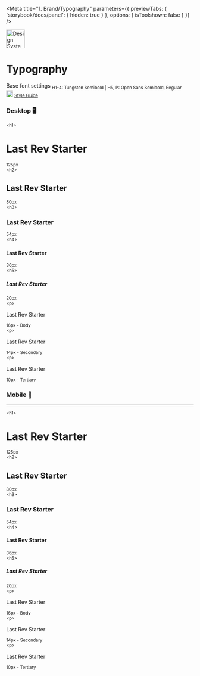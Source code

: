 
<Meta
  title="1. Brand/Typography"
  parameters={{
    previewTabs: {
      'storybook/docs/panel': { hidden: true }
    },
    options: { isToolshown: false }
  }}
/>

<div class="d-flex align-items-center mb-5">
  <div class="col-1 p-0">
    <img
      src="https://user-images.githubusercontent.com/263385/101991672-48355c80-3c7c-11eb-82d9-95fa12438f64.png"
      alt="Design System"
      height="50"
    />
  </div>
  <div class="col-9 p-0 pl-1">
    <h1 class="headline">Typography</h1>
    Base font settings <sub>H1-4: Tungsten Semibold | H5, P: Open Sans Semibold, Regular</sub>
  </div>
  <div class="col-2 p-0 ml-auto text-right">
    <img
      src="https://images.ctfassets.net/hhv516v5f7sj/2VEHzcH5Q8ikc5LqUeiTZ4/c3aaa846cf505e41200b77e1dd77e06a/adobe-xd-logo.png?h=40&fm=webp"
      width="18"
      height="18"
      alt="Adobe XD"
    />
    <small>
      <a
        href="https://xd.adobe.com/view/2b6bb671-fd8f-46ab-94b4-eabaea846660-7e38/"
        class="charcoal"
        target="_blank"
        rel="noopener noreferrer">
        Style Guide
      </a>
    </small>
  </div>
</div>

<h3 class="tt pt-4 font-weight-bold">Desktop 🖥️</h3>

<div class="desktop mb-5">
  <div class="row align-items-center mb-4">
    <div class="col-1 p-0">
      <small class="el">&lt;h1&gt;</small>
    </div>
    <div class="col-11 p-0">
      <h1 class="type h h1">Last Rev Starter</h1>
      <sub>125px</sub>
    </div>
  </div>
  <div class="row align-items-center mb-4">
    <div class="col-1 p-0">
      <small class="el">&lt;h2&gt;</small>
    </div>
    <div class="col-11 p-0">
      <h2 class="type h h2">Last Rev Starter</h2>
      <sub>80px</sub>
    </div>
  </div>
  <div class="row align-items-center mb-4">
    <div class="col-1 p-0">
      <small class="el">&lt;h3&gt;</small>
    </div>
    <div class="col-11 p-0">
      <h3 class="type h h3">Last Rev Starter</h3>
      <sub>54px</sub>
    </div>
  </div>
  <div class="row align-items-center mb-4">
    <div class="col-1 p-0">
      <small class="el">&lt;h4&gt;</small>
    </div>
    <div class="col-11 p-0">
      <h4 class="type h h4">Last Rev Starter</h4>
      <sub>36px</sub>
    </div>
  </div>
  <div class="row align-items-center mb-4">
    <div class="col-1 p-0">
      <small class="el">&lt;h5&gt;</small>
    </div>
    <div class="col-11 p-0">
      <h5 class="type h5">Last Rev Starter</h5>
      <sub>20px</sub>
    </div>
  </div>
  <div class="row align-items-center mb-4">
    <div class="col-1 p-0">
      <small class="el">&lt;p&gt;</small>
    </div>
    <div class="col-11 p-0">
      <p class="type p p1">Last Rev Starter</p>
      <sub>16px - Body</sub>
    </div>
  </div>
  <div class="row align-items-center mb-4">
    <div class="col-1 p-0">
      <small class="el">&lt;p&gt;</small>
    </div>
    <div class="col-11 p-0">
      <p class="type p p2">Last Rev Starter</p>
      <sub>14px - Secondary</sub>
    </div>
  </div>
  <div class="row align-items-center mb-4">
    <div class="col-1 p-0">
      <small class="el">&lt;p&gt;</small>
    </div>
    <div class="col-11 p-0">
      <p class="type p p3">Last Rev Starter</p>
      <sub>10px - Tertiary</sub>
    </div>
  </div>
</div>

<h3 class="tt pt-4 font-weight-bold">Mobile 📱</h3>

---

<div class="mobile">
  <div class="row align-items-center mb-4">
    <div class="col-1 p-0">
      <small class="el">&lt;h1&gt;</small>
    </div>
    <div class="col-11 p-0">
      <h1 class="type h h1">Last Rev Starter</h1>
      <sub>125px</sub>
    </div>
  </div>
  <div class="row align-items-center mb-4">
    <div class="col-1 p-0">
      <small class="el">&lt;h2&gt;</small>
    </div>
    <div class="col-11 p-0">
      <h2 class="type h h2">Last Rev Starter</h2>
      <sub>80px</sub>
    </div>
  </div>
  <div class="row align-items-center mb-4">
    <div class="col-1 p-0">
      <small class="el">&lt;h3&gt;</small>
    </div>
    <div class="col-11 p-0">
      <h3 class="type h h3">Last Rev Starter</h3>
      <sub>54px</sub>
    </div>
  </div>
  <div class="row align-items-center mb-4">
    <div class="col-1 p-0">
      <small class="el">&lt;h4&gt;</small>
    </div>
    <div class="col-11 p-0">
      <h4 class="type h h4">Last Rev Starter</h4>
      <sub>36px</sub>
    </div>
  </div>
  <div class="row align-items-center mb-4">
    <div class="col-1 p-0">
      <small class="el">&lt;h5&gt;</small>
    </div>
    <div class="col-11 p-0">
      <h5 class="type h5">Last Rev Starter</h5>
      <sub>20px</sub>
    </div>
  </div>
  <div class="row align-items-center mb-4">
    <div class="col-1 p-0">
      <small class="el">&lt;p&gt;</small>
    </div>
    <div class="col-11 p-0">
      <p class="type p p1">Last Rev Starter</p>
      <sub>16px - Body</sub>
    </div>
  </div>
  <div class="row align-items-center mb-4">
    <div class="col-1 p-0">
      <small class="el">&lt;p&gt;</small>
    </div>
    <div class="col-11 p-0">
      <p class="type p p2">Last Rev Starter</p>
      <sub>14px - Secondary</sub>
    </div>
  </div>
  <div class="row align-items-center mb-4">
    <div class="col-1 p-0">
      <small class="el">&lt;p&gt;</small>
    </div>
    <div class="col-11 p-0">
      <p class="type p p3">Last Rev Starter</p>
      <sub>10px - Tertiary</sub>
    </div>
  </div>
</div>
